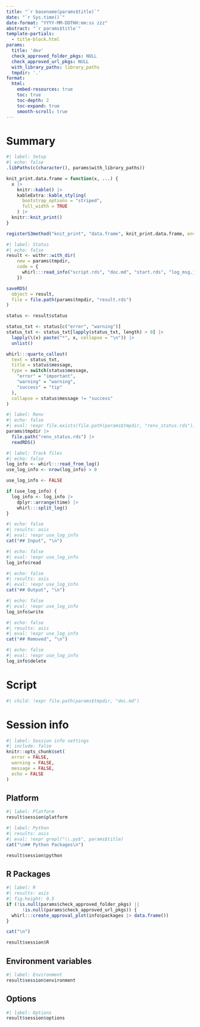 ```yaml
---
title: "`r basename(params$title)`"
date: "`r Sys.time()`"
date-format: "YYYY-MM-DDTHH:mm:ss zzz"
abstract: "`r params$title`"
template-partials:
  - title-block.html
params:
  title: 'dev'
  check_approved_folder_pkgs: NULL
  check_approved_url_pkgs: NULL
  with_library_paths: library_paths
  tmpdir: '.'
format:
  html:
    embed-resources: true
    toc: true
    toc-depth: 2
    toc-expand: true
    smooth-scroll: true
---
```


# Summary

```r
#| label: Setup
#| echo: false
.libPaths(c(character(), params$with_library_paths))

knit_print.data.frame = function(x, ...) {
  x |> 
    knitr::kable() |>
    kableExtra::kable_styling(
      bootstrap_options = "striped",
      full_width = TRUE
    ) |>
  knitr::knit_print()
}

registerS3method("knit_print", "data.frame", knit_print.data.frame, envir = asNamespace("knitr"))
```

```r
#| label: Status
#| echo: false
result <- withr::with_dir(
    new = params$tmpdir, 
    code = {
      whirl:::read_info("script.rds", "doc.md", "start.rds", "log_msg.json", "session_info.rds", "environment.rds", "options.rds", "python_imports.json")
    })

saveRDS(
  object = result, 
  file = file.path(params$tmpdir, "result.rds")
)

status <- result$status

status_txt <- status[c("error", "warning")]
status_txt <- status_txt[lapply(status_txt, length) > 0] |>
  lapply(\(x) paste("*", x, collapse = "\n")) |>
  unlist()

whirl:::quarto_callout(
  text = status_txt,
  title = status$message,
  type = switch(status$message,
    "error" = "important",
    "warning" = "warning",
    "success" = "tip"
  ),
  collapse = status$message != "success"
)
```

```r
#| label: Renv
#| echo: false
#| eval: !expr file.exists(file.path(params$tmpdir, "renv_status.rds"))
params$tmpdir |>
  file.path("renv_status.rds") |>
  readRDS()
```

```r
#| label: Track files
#| echo: false
log_info <- whirl:::read_from_log()
use_log_info <- nrow(log_info) > 0

use_log_info <- FALSE

if (use_log_info) {
  log_info <- log_info |>
    dplyr::arrange(time) |>
    whirl:::split_log()
}
```

```r
#| echo: false
#| results: asis
#| eval: !expr use_log_info
cat("## Input", "\n")
```

```r
#| echo: false
#| eval: !expr use_log_info
log_info$read
```

```r
#| echo: false
#| results: asis
#| eval: !expr use_log_info
cat("## Output", "\n")
```

```r
#| echo: false
#| eval: !expr use_log_info
log_info$write
```

```r
#| echo: false
#| results: asis
#| eval: !expr use_log_info
cat("## Removed", "\n")
```

```r
#| echo: false
#| eval: !expr use_log_info
log_info$delete
```

# Script

```r
#| child: !expr file.path(params$tmpdir, "doc.md")
```

# Session info

```r
#| label: Session info settings
#| include: false
knitr::opts_chunk$set(
  error = FALSE,
  warning = FALSE,
  message = FALSE,
  echo = FALSE
)
```

## Platform

```r
#| label: Platform
result$session$platform
```

```r
#| label: Python
#| results: asis
#| eval: !expr grepl("\\.py$", params$title)
cat("\n## Python Packages\n")

result$session$python
```

## R Packages

```r
#| label: R
#| results: asis
#| fig.height: 0.5
if (!is.null(params$check_approved_folder_pkgs) ||
      !is.null(params$check_approved_url_pkgs)) {
  whirl:::create_approval_plot(info$packages |> data.frame())
}

cat("\n")
```

```r
result$session$R
```

## Environment variables

```r
#| label: Environment
result$session$environment
```

## Options

```r
#| label: Options
result$session$options
```

